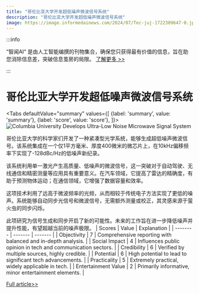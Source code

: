 ```yaml
---
title: "哥伦比亚大学开发超低噪声微波信号系统"
description: "哥伦比亚大学开发超低噪声微波信号系统"
image: https://image.informedainews.com/2024/07/Tec-juj-1722309647-0.jpg
---
```



:::info

“智闻AI“ 是由人工智能编撰的刊物集合，确保您只获得最有价值的信息，旨在助您消除信息差，突破信息茧房的局限。  [了解更多 >>](/)

:::

# 哥伦比亚大学开发超低噪声微波信号系统


<Tabs
	defaultValue="summary"
	values={[
	{label: 'summary', value: 'summary'},
	{label: 'score', value: 'score'},
]}>
<TabItem value="summary">
<img
  src="https://image.informedainews.com/2024/07/Tec-juj-1722309647-0.jpg"
  alt="Columbia University Develops Ultra-Low Noise Microwave Signal System"
/>



哥伦比亚大学的科学家们开发了一种紧凑型光学系统，能够生成超低噪声微波信号。该系统集成在一个仅1平方毫米、厚度400微米的微芯片上，在10kHz偏移频率下实现了-128dBc/Hz的低噪声新纪录。

该系统利用单一激光产生高质量、低噪声的微波信号，这一突破对于自动驾驶、无线通信和精密测量等应用具有重要意义。在汽车领域，它提高了雷达的精确度，有助于预测物体运动；在通信领域，它增强了数据容量和效率。

这项技术利用了远高于微波频率的光频，从而相较于传统电子方法实现了更低的噪声。系统能够自动同步光信号和微波信号，无需额外测量或校正，其灵感来源于萤火虫的同步闪烁。

此项研究为信号生成和同步开启了新的可能性。未来的工作旨在进一步降低噪声并提升性能，有望超越当前的噪声极限。
</TabItem>
<TabItem value="score">
	| Scores     | Value   | Explanation |
	| -------- | ------- | ------- |
	| Objectivity  | 7    | Comprehensive reporting with balanced and in-depth analysis.    |
	| Social Impact | 4     | Influences public opinion in tech and communication sectors.    |
	| Credibility    | 6    | Verified by multiple sources, highly credible.    |
	| Potential    | 6    | High potential to lead to significant tech advancements.    |
	| Practicality    | 5    | Extremely practical, widely applicable in tech.    |
	| Entertainment Value    | 2    | Primarily informative, minor entertainment elements.    |
</TabItem>
</Tabs>

[Full article>>](https://www.mittrchina.com/news/detail/13589)
